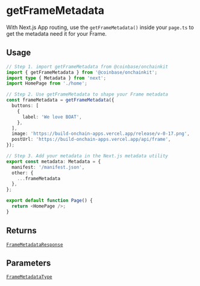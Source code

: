 # getFrameMetadata

With Next.js App routing, use the `getFrameMetadata()` inside your `page.ts` to get the metadata need it for your Frame.

## Usage

```ts
// Step 1. import getFrameMetadata from @coinbase/onchainkit
import { getFrameMetadata } from '@coinbase/onchainkit';
import type { Metadata } from 'next';
import HomePage from './home';

// Step 2. Use getFrameMetadata to shape your Frame metadata
const frameMetadata = getFrameMetadata({
  buttons: [
    {
      label: 'We love BOAT',
    },
  ],
  image: 'https://build-onchain-apps.vercel.app/release/v-0-17.png',
  postUrl: 'https://build-onchain-apps.vercel.app/api/frame',
});

// Step 3. Add your metadata in the Next.js metadata utility
export const metadata: Metadata = {
  manifest: '/manifest.json',
  other: {
    ...frameMetadata
  },
};

export default function Page() {
  return <HomePage />;
}
```

## Returns

[`FrameMetadataResponse`](/framekit/types#framemetadataresponse)

## Parameters

[`FrameMetadataType`](/framekit/types#framemetadatatype)
